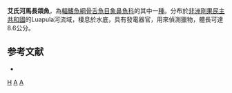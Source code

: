 {{Speciesbox 
| taxon = Hippopotamyrus aelsbroecki
| status = DD
| status_system = IUCN3.1
| authority = [[Poll|Poll]], 1945
| synonyms = *''Gnathonemus aelsbroecki''<br /><small>Poll, 1945</small>
}}

'''艾氏河馬長頜魚'''，為[[輻鰭魚綱|輻鰭魚綱]][[骨舌魚目|骨舌魚目]][[象鼻魚科|象鼻魚科]]的其中一[[種|種]]。分布於[[非洲|非洲]][[剛果民主共和國|剛果民主共和國]]的Luapula河流域，棲息於水底，具有發電器官，用來偵測獵物，體長可達8.6公分。

==参考文献==
*{{FishBase_species|genus=Hippopotamyrus|species=aelsbroecki|year=2012|month=3}}
{{Taxonbar}}

[[Category:1945年描述的鱼类|H]]
[[Category:IUCN红色名录数据缺乏物种|A]]
[[Category:河馬長頜魚屬|A]]